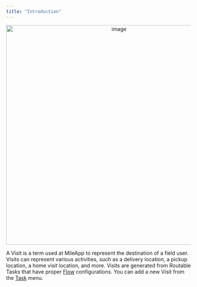 ```yaml
---
title: "Introduction"
---
```



<div align="center">
  <img src="https://t3837933.p.clickup-attachments.com/t3837933/824a9999-be5d-4537-9062-879953de6f1f/image.png" alt="image" width="600" />
</div>

A Visit is a term used at MileApp to represent the destination of a field user. Visits can represent various activities, such as a delivery location, a pickup location, a home visit location, and more. Visits are generated from Routable Tasks that have proper [Flow](https://web.mile.app/flow/flow) configurations. You can add a new Visit from the [Task](https://web.mile.app/tasks/task) menu.
